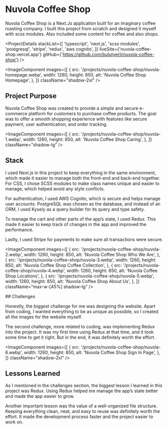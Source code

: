 # Nuvola Coffee Shop

Nuvola Coffee Shop is a Next.Js application built for an imaginary coffee roasting company. I built this project from scratch and designed it myself with scss modules. Also included some content for coffee and also shops.

<ProjectDetails
  stackList={[
    'typescript',
    'next.js',
    'scss modules',
    'postgresql',
    'stripe',
    'redux',
    'aws cognito',
  ]}
  liveSite={'nuvola-coffee-shop.vercel.app'}
  gitHub={'https://github.com/bulutyerli/nuvola-coffee-shop'}
/>

<ImageComponent
  images={[
    {
      src: '/projects/nuvola-coffee-shop/nuvola-homepage.webp',
      width: 1260,
      height: 850,
      alt: 'Nuvola Coffee Shop Homepage',
    },
  ]}
  className="shadow-2xl"
/>

## Project Purpose

Nuvola Coffee Shop was created to provide a simple and secure e-commerce platform for customers to purchase coffee products. The goal was to offer a smooth shopping experience with features like secure payment, user authentication, and order tracking.

<div className="flex lg:gap-14 items-center flex-wrap lg:flex-nowrap">

<ImageComponent
  images={[
    {
      src: '/projects/nuvola-coffee-shop/nuvola-1.webp',
      width: 1260,
      height: 850,
      alt: 'Nuvola Coffee Shop Caring',
    },
  ]}
  className="shadow-lg"
/>

<div className="min-w-1/2">

## Stack

I used Next.js in this project to keep everything in the same environment, which made it easier to manage both the front-end and back-end together. For CSS, I chose SCSS modules to make class names unique and easier to manage, which helped avoid any style conflicts.

For authentication, I used AWS Cognito, which is secure and helps manage user accounts. PostgreSQL was chosen as the database, and instead of an ORM, I used Kysely as a query builder for its query and type safety.

To manage the cart and other parts of the app’s state, I used Redux. This made it easier to keep track of changes in the app and improved the performance.

Lastly, I used Stripe for payments to make sure all transactions were secure.

</div>
</div>

<ImageComponent
  images={[
    {
      src: '/projects/nuvola-coffee-shop/nuvola-2.webp',
      width: 1260,
      height: 850,
      alt: 'Nuvola Coffee Shop Who We Are',
    },
    {
      src: '/projects/nuvola-coffee-shop/nuvola-3.webp',
      width: 1260,
      height: 850,
      alt: 'Nuvola Coffee Shop Coffee Collection',
    },
    {
      src: '/projects/nuvola-coffee-shop/nuvola-4.webp',
      width: 1260,
      height: 850,
      alt: 'Nuvola Coffee Shop Locations',
    },
    {
      src: '/projects/nuvola-coffee-shop/nuvola-5.webp',
      width: 1260,
      height: 850,
      alt: 'Nuvola Coffee Shop About Us',
    },
  ]}
  className="max-w-[45%] shadow-lg"
/>

<div className="justify-self-center text-center">
## Challenges

Honestly, the biggest challenge for me was designing the website. Apart from coding, I wanted everything to be as unique as possible, so I created all the images for the website myself.

The second challenge, more related to coding, was implementing Redux into the project. It was my first time using Redux at that time, and it took some time to get it right. But in the end, it was definitely worth the effort.

</div>

<ImageComponent
  images={[
    {
      src: '/projects/nuvola-coffee-shop/nuvola-6.webp',
      width: 1260,
      height: 850,
      alt: 'Nuvola Coffee Shop Sign In Page',
    },
  ]}
  className="shadow-2xl"
/>

## Lessons Learned

As I mentioned in the challenges section, the biggest lesson I learned in this project was Redux. Using Redux helped me manage the app’s state better and made the app easier to grow.

Another important lesson was the value of a well-organized file structure. Keeping everything clean, neat, and easy to reuse was definitely worth the effort. It made the development process faster and the project easier to work on.
